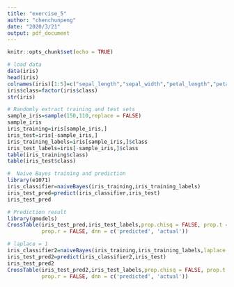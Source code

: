 ```yaml
---
title: "exercise_5"
author: "chenchunpeng"
date: "2020/3/21"
output: pdf_document
---
```


```r
knitr::opts_chunk$set(echo = TRUE)
```

```r
# load data
data(iris)
head(iris)
colnames(iris)[1:5]=c("sepal_length","sepal_width","petal_length","petal_width","class")
iris$class=factor(iris$class)
str(iris)
```

```r
# Randomly extract training and test sets
sample_iris=sample(150,110,replace = FALSE)
sample_iris
iris_training=iris[sample_iris,]
iris_test=iris[-sample_iris,]
iris_training_labels=iris[sample_iris,]$class
iris_test_labels=iris[-sample_iris,]$class
table(iris_training$class)
table(iris_test$class)
```

```r
#  Naive Bayes training and prediction
library(e1071)
iris_classifier=naiveBayes(iris_training,iris_training_labels)
iris_test_pred=predict(iris_classifier,iris_test)
iris_test_pred
```

```r
# Prediction result
library(gmodels)
CrossTable(iris_test_pred,iris_test_labels,prop.chisq = FALSE, prop.t = FALSE, 
           prop.r = FALSE, dnn = c('predicted', 'actual'))
```

```r
# laplace = 1
iris_classifier2=naiveBayes(iris_training,iris_training_labels,laplace = 1)
iris_test_pred2=predict(iris_classifier2,iris_test)
iris_test_pred2
CrossTable(iris_test_pred2,iris_test_labels,prop.chisq = FALSE, prop.t = FALSE, 
           prop.r = FALSE, dnn = c('predicted', 'actual'))
```










